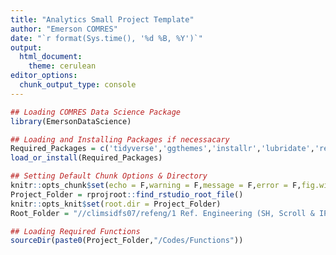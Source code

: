 ```yaml
---
title: "Analytics Small Project Template"
author: "Emerson COMRES"
date: "`r format(Sys.time(), '%d %B, %Y')`"
output: 
  html_document:
    theme: cerulean
editor_options: 
  chunk_output_type: console
---
```


```r
## Loading COMRES Data Science Package
library(EmersonDataScience)

## Loading and Installing Packages if necessacary
Required_Packages = c('tidyverse','ggthemes','installr','lubridate','recipes','scales','devtools','pryr','knitr','rprojroot','readxl','reticulate')
load_or_install(Required_Packages)

## Setting Default Chunk Options & Directory
knitr::opts_chunk$set(echo = F,warning = F,message = F,error = F,fig.width = 6,fig.height = 6)
Project_Folder = rprojroot::find_rstudio_root_file()
knitr::opts_knit$set(root.dir = Project_Folder)
Root_Folder = "//climsidfs07/refeng/1 Ref. Engineering (SH, Scroll & IPD)/13) Analytics/"

## Loading Required Functions
sourceDir(paste0(Project_Folder,"/Codes/Functions"))
```
